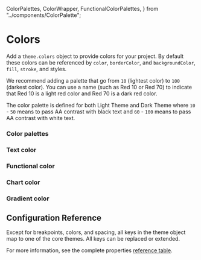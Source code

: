   ColorPalettes,
  ColorWrapper,
  FunctionalColorPalettes,
} from "../components/ColorPalette";

# Colors

Add a `theme.colors` object to provide colors for your project. By default these colors can be referenced by `color`, `borderColor`, and `backgroundColor`, `fill`, `stroke`, and styles.

We recommend adding a palette that go from `10` (lightest color) to `100` (darkest color). You can use a name (such as Red 10 or Red 70) to indicate that Red 10 is a light red color and Red 70 is a dark red color.

The color palette  is defined for both Light Theme and Dark Theme where `10` - `50` means to pass AA contrast with black text and  `60` - `100` means to pass AA contrast with white text.

<ThemeParser theme="colors" />

### Color palettes

<ColorWrapper>
  <ColorPalettes hue="red" />
  <ColorPalettes hue="magenta" />
  <ColorPalettes hue="purple" />
  <ColorPalettes hue="blue" />
  <ColorPalettes hue="green" />
  <ColorPalettes hue="teal" />
  <ColorPalettes hue="cyan" />
  <ColorPalettes hue="gray" />
</ColorWrapper>

### Text color

<ThemeParser mode="light" theme="text" />
<ThemeParser mode="dark" theme="text" />

<FunctionalColorPalettes mode="light" palette="text" />
<FunctionalColorPalettes mode="dark" palette="text" />

### Functional color

<ThemeParser mode="light" theme="risk" />
<ThemeParser mode="dark" theme="risk" />

<FunctionalColorPalettes mode="light" palette="risk" />
<FunctionalColorPalettes mode="dark" palette="risk" />

### Chart color

<ThemeParser mode="light" theme="chart" />
<ThemeParser mode="dark" theme="chart" />

<FunctionalColorPalettes mode="light" palette="chart" />
<FunctionalColorPalettes mode="dark" palette="chart" />

### Gradient color

<ThemeParser theme="gradient" />

<FunctionalColorPalettes palette="gradient" />

## Configuration Reference

Except for breakpoints, colors, and spacing, all keys in the theme object map to one of the core themes. All keys can be replaced or extended.

For more information, see the complete properties <a href="https://styled-system.com/table" target="_blank">reference table</a>.